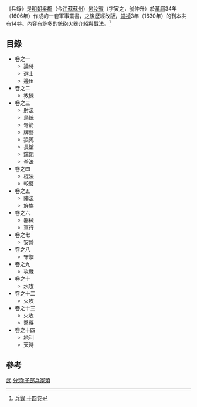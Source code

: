《兵錄》是[[明朝|明朝]][[吳郡|吳郡]]（今[[江蘇|江蘇]][[蘇州|蘇州]]）[[何汝賓|何汝賓]]（字寅之，號仲升）於[[萬曆|萬曆]]34年（1606年）作成的一套軍事叢書，之後歷經改版，[[崇禎|崇禎]]3年（1630年）的刊本共有14卷。內容有許多的銃砲火器介紹與戰法。<ref>[http://metadata.ncl.edu.tw/blstkmc/blstkm?001A5C653D41010200000000000500A00000003E000000000^NO#tudorkmtop 兵錄 十四卷]{{Dead link}}</ref>

==目錄==
*卷之一
**論將
**選士
**邊伍
*卷之二
**教練
*卷之三
**射法
**鳥銃
**弩箭
**牌藝
**狼筅
**長鎗
**钂鈀
**拳法
*卷之四
**棍法
**較藝
*卷之五
**陣法
**旌旗
*卷之六
**器械
**軍行
*卷之七
**安營
*卷之八
**守禦
*卷之九
**攻戰
*卷之十
**水攻
*卷之十二
**火攻
*卷之十三
**火攻
**醫藥
*卷之十四
**地利
**天時

==參考==
{{reflist}}


[[分類:中文書籍|武]]
[[分類:子部兵家類|分類:子部兵家類]]